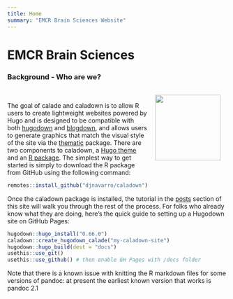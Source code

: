 ```yaml
---
title: Home
summary: "EMCR Brain Sciences Website"
---
```



# EMCR Brain Sciences

### Background - Who are we?

<img src="header/profile.png" width="150px" style="float:right; padding:15px;">

<br>

The goal of calade and caladown is to allow R users to create lightweight websites powered by Hugo and is designed to be compatible with both [hugodown](https://hugodown.r-lib.org/) and [blogdown](https://bookdown.org/yihui/blogdown/), and allows users to generate graphics that match the visual style of the site via the [thematic](https://rstudio.github.io/thematic/) package. There are two components to caladown, a [Hugo theme](https://github.com/djnavarro/hugo-calade) and an [R package](https://github.com/djnavarro/caladown). The simplest way to get started is simply to download the R package from GitHub using the following command:

```r
remotes::install_github("djnavarro/caladown")
```

Once the caladown package is installed, the tutorial in the [posts](/post/) section of this site will walk you through the rest of the process. For folks who already know what they are doing, here's the quick guide to setting up a Hugodown site on GitHub Pages:

```r
hugodown::hugo_install("0.66.0") 
caladown::create_hugodown_calade("my-caladown-site")
hugodown::hugo_build(dest = "docs")
usethis::use_git()
usethis::use_github() # then enable GH Pages with /docs folder
```
Note that there is a known issue with knitting the R markdown files for some versions of pandoc: at present the earliest known version that works is pandoc 2.1

